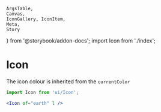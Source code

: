 	ArgsTable,
	Canvas,
	IconGallery, IconItem,
	Meta,
	Story
} from '@storybook/addon-docs'; import Icon from './index';

<Meta
	title="Display/Icon"
	component={Icon}
/>

# Icon

The icon colour is inherited from the `currentColor`

```jsx
import Icon from 'ui/Icon';

<Icon of="earth" l />
```

<Canvas>
	<Story name="Icon">
		<Icon of="earth" xs />
		<Icon of="earth" s />
		<Icon of="earth" m />
		<Icon of="earth" l />
		<Icon of="earth" xl />
		<br/>
		<Icon of="add-after" xs />
		<Icon of="add-after" s />
		<Icon of="add-after" m />
		<Icon of="add-after" l />
		<Icon of="add-after" xl />
		<br/>
		<div style={{color:'red'}}>
			<Icon of="brush" xs />
			<Icon of="brush" s />
			<Icon of="brush" m />
			<Icon of="brush" l />
			<Icon of="brush" xl />
		</div>
		<span style={{color:'green'}}><Icon of="share" xs /></span>
		<span style={{color:'blue'}}><Icon of="share" s /></span>
		<span style={{color:'orange'}}><Icon of="share" m /></span>
		<span style={{color:'purple'}}><Icon of="share" l /></span>
		<span style={{color:'pink'}}><Icon of="share" xl /></span>
	</Story>
</Canvas>

<ArgsTable of={Icon} />

<IconGallery>
	<IconItem name="add-after"><Icon of="add-after" xl /></IconItem>
	<IconItem name="add-notification"><Icon of="add-notification" xl /></IconItem>
	<IconItem name="affiliate-details"><Icon of="affiliate-details" xl /></IconItem>
	<IconItem name="attachment"><Icon of="attachment" xl /></IconItem>
	<IconItem name="bin"><Icon of="bin" xl /></IconItem>
	<IconItem name="brush"><Icon of="brush" xl /></IconItem>
	<IconItem name="building"><Icon of="building" xl /></IconItem>
	<IconItem name="calendar"><Icon of="calendar" xl /></IconItem>
	<IconItem name="chat"><Icon of="chat" xl /></IconItem>
	<IconItem name="clients"><Icon of="clients" xl /></IconItem>
	<IconItem name="cog"><Icon of="cog" xl /></IconItem>
	<IconItem name="connect"><Icon of="connect" xl /></IconItem>
	<IconItem name="copy"><Icon of="copy" xl /></IconItem>
	<IconItem name="date"><Icon of="date" xl /></IconItem>
	<IconItem name="directions"><Icon of="directions" xl /></IconItem>
	<IconItem name="document"><Icon of="document" xl /></IconItem>
	<IconItem name="down-arrow-circle"><Icon of="down-arrow-circle" xl /></IconItem>
	<IconItem name="earth"><Icon of="earth" xl /></IconItem>
	<IconItem name="files"><Icon of="files" xl /></IconItem>
	<IconItem name="flight"><Icon of="flight" xl /></IconItem>
	<IconItem name="grid"><Icon of="grid" xl /></IconItem>
	<IconItem name="hide-eye"><Icon of="hide-eye" xl /></IconItem>
	<IconItem name="image"><Icon of="image" xl /></IconItem>
	<IconItem name="layout"><Icon of="layout" xl /></IconItem>
	<IconItem name="list"><Icon of="list" xl /></IconItem>
	<IconItem name="logout"><Icon of="logout" xl /></IconItem>
	<IconItem name="luggage"><Icon of="luggage" xl /></IconItem>
	<IconItem name="money"><Icon of="money" xl /></IconItem>
	<IconItem name="new-notification"><Icon of="new-notification" xl /></IconItem>
	<IconItem name="notification"><Icon of="notification" xl /></IconItem>
	<IconItem name="paste"><Icon of="paste" xl /></IconItem>
	<IconItem name="payments"><Icon of="payments" xl /></IconItem>
	<IconItem name="people"><Icon of="people" xl /></IconItem>
	<IconItem name="phone"><Icon of="phone" xl /></IconItem>
	<IconItem name="plus-square"><Icon of="plus-square" xl /></IconItem>
	<IconItem name="question-mark-square"><Icon of="question-mark-square" xl /></IconItem>
	<IconItem name="search"><Icon of="search" xl /></IconItem>
	<IconItem name="server"><Icon of="server" xl /></IconItem>
	<IconItem name="share"><Icon of="share" xl /></IconItem>
	<IconItem name="sliders"><Icon of="sliders" xl /></IconItem>
	<IconItem name="star-square"><Icon of="star-square" xl /></IconItem>
	<IconItem name="star"><Icon of="star" xl /></IconItem>
	<IconItem name="tick-circle"><Icon of="tick-circle" xl /></IconItem>
</IconGallery>
